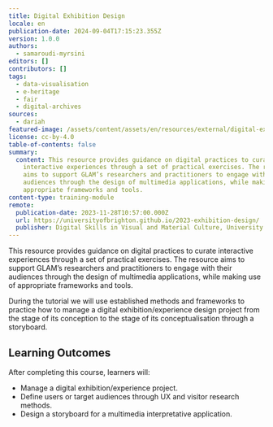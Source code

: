 ```yaml
---
title: Digital Exhibition Design
locale: en
publication-date: 2024-09-04T17:15:23.355Z
version: 1.0.0
authors:
  - samaroudi-myrsini
editors: []
contributors: []
tags:
  - data-visualisation
  - e-heritage
  - fair
  - digital-archives
sources:
  - dariah
featured-image: /assets/content/assets/en/resources/external/digital-exhibition-design/featured-image.png
license: cc-by-4.0
table-of-contents: false
summary:
  content: This resource provides guidance on digital practices to curate
    interactive experiences through a set of practical exercises. The resource
    aims to support GLAM’s researchers and practitioners to engage with their
    audiences through the design of multimedia applications, while making use of
    appropriate frameworks and tools.
content-type: training-module
remote:
  publication-date: 2023-11-28T10:57:00.000Z
  url: https://universityofbrighton.github.io/2023-exhibition-design/
  publisher: Digital Skills in Visual and Material Culture, University of Brighton
---
```

This resource provides guidance on digital practices to curate interactive experiences through a set of practical exercises. The resource aims to support GLAM’s researchers and practitioners to engage with their audiences through the design of multimedia applications, while making use of appropriate frameworks and tools.

During the tutorial we will use established methods and frameworks to practice how to manage a digital exhibition/experience design project from the stage of its conception to the stage of its conceptualisation through a storyboard.

## **Learning Outcomes**

After completing this course, learners will:

* Manage a digital exhibition/experience project.
* Define users or target audiences through UX and visitor research methods.
* Design a storyboard for a multimedia interpretative application.

<ExternalResource title="Interested in learning more?" subtitle="Check out the tutorial: Digital Exhibition Design" url="https://universityofbrighton.github.io/2023-exhibition-design/" />
